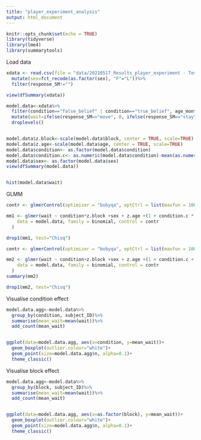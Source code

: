 ```yaml
---
title: "player_experiment_analysis"
output: html_document
---
```


```r
knitr::opts_chunk$set(echo = TRUE)
library(tidyverse)
library(lme4)
library(summarytools)
```

Load data
```r
xdata <- read.csv(file = "data/20210517_Results_player_experiment - Test trials.csv")%>%
  mutate(sex=fct_recode(as.factor(sex), "F"="L"))%>%
  filter(response_SM!="")

view(dfSummary(xdata))
```

```r
model.data<-xdata%>%
  filter(condition=="false_belief" | condition=="true_belief", age_months>0)%>%
  mutate(wait=ifelse(response_SM=="move", 0, ifelse(response_SM=="stay", 1, NA)))%>%
  droplevels()


model.data$z.block<-scale(model.data$block, center = TRUE, scale=TRUE)
model.data$z.age<-scale(model.data$age, center = TRUE, scale=TRUE)
model.data$condition<- as.factor(model.data$condition)
model.data$condition.c<- as.numeric(model.data$condition)-mean(as.numeric(model.data$condition))
model.data$sex<- as.factor(model.data$sex)
view(dfSummary(model.data)) 


hist(model.data$wait)


```




GLMM
```r
contr <- glmerControl(optimizer = "bobyqa", optCtrl = list(maxfun = 1000000))

mm1 <- glmer(wait ~ condition*z.block +sex + z.age +(1 + condition.c * z.block | subject_ID),
    data = model.data, family = binomial, control = contr
  )
```
```r
drop1(mm1, test="Chisq")
```
```r
contr <- glmerControl(optimizer = "bobyqa", optCtrl = list(maxfun = 1000000))

mm2 <- glmer(wait ~ condition+z.block +sex + z.age +(1 + condition.c + z.block | subject_ID),
    data = model.data, family = binomial, control = contr
  )
summary(mm2)
```
```r
drop1(mm2, test="Chisq")
```

Visualise condition effect
```r
model.data.agg<-model.data%>%
  group_by(condition, subject_ID)%>%
  summarise(mean_wait=mean(wait))%>%
  add_count(mean_wait)


ggplot(data=model.data.agg, aes(x=condition, y=mean_wait))+
  geom_boxplot(outlier.colour="white")+
  geom_point(size=model.data.agg$n, alpha=0.1)+
  theme_classic()
```

Visualise block effect
```r
model.data.agg<-model.data%>%
  group_by(block, subject_ID)%>%
  summarise(mean_wait=mean(wait))%>%
  add_count(mean_wait)


ggplot(data=model.data.agg, aes(x=as.factor(block), y=mean_wait))+
  geom_boxplot(outlier.colour="white")+
  geom_point(size=model.data.agg$n, alpha=0.1)+
  theme_classic()
```

